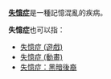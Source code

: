 '''[[失憶症|失憶症]]'''是一種記憶混亂的疾病。

'''失憶症'''也可以指：
*[[失憶症_(遊戲)|失憶症 (遊戲)]]
*[[失憶症_(動畫)|失憶症 (動畫)]]
*[[失憶症：黑暗後裔|失憶症：黑暗後裔]]

{{disambig|Cat=三字消歧義}}